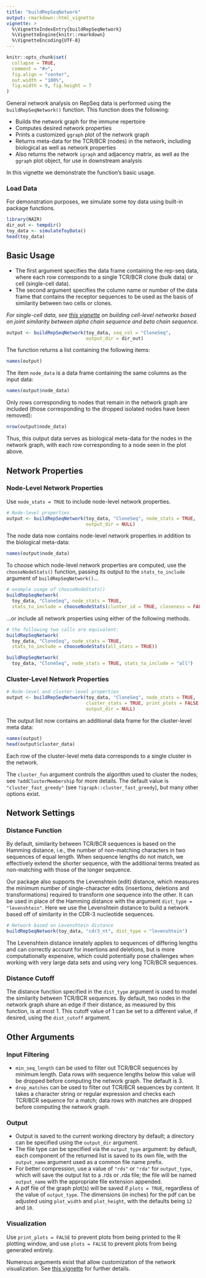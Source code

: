 ```yaml
---
title: "buildRepSeqNetwork"
output: rmarkdown::html_vignette
vignette: >
  %\VignetteIndexEntry{buildRepSeqNetwork}
  %\VignetteEngine{knitr::rmarkdown}
  %\VignetteEncoding{UTF-8}
---
```


```r
knitr::opts_chunk$set(
  collapse = TRUE,
  comment = "#>",
  fig.align = "center", 
  out.width = "100%",
  fig.width = 9, fig.height = 7
)
```


General network analysis on RepSeq data is performed using the `buildRepSeqNetwork()` function. This function does the following:

* Builds the network graph for the immune repertoire
* Computes desired network properties
* Prints a customized `ggraph` plot of the network graph
* Returns meta-data for the TCR/BCR (nodes) in the network, including biological as well as network properties
* Also returns the network `igraph` and adjacency matrix, as well as the `ggraph` plot object, for use in downstream analysis

In this vignette we demonstrate the function's basic usage.

### Load Data

For demonstration purposes, we simulate some toy data using built-in package functions.

```r
library(NAIR)
dir_out <- tempdir()
toy_data <- simulateToyData()
head(toy_data)
```


## Basic Usage

* The first argument specifies the data frame containing the rep-seq data, where each row corresponds to a single TCR/BCR clone (bulk data) or cell (single-cell data).
* The second argument specifies the column name or number of the data frame that contains the receptor sequences to be used as the basis of similarity between two cells or clones.

*For single-cell data, see [this vignette](dual_chain.html) on building cell-level networks based on joint similarity between alpha chain sequence and beta chain sequence.*

```r
output <- buildRepSeqNetwork(toy_data, seq_col = "CloneSeq", 
                             output_dir = dir_out)
```


The function returns a list containing the following items:
```r
names(output)
```

The item `node_data` is a data frame containing the same columns as the input data:

```r
names(output$node_data)
```

Only rows corresponding to nodes that remain in the network graph are included (those corresponding to the dropped isolated nodes have been removed):
```r
nrow(output$node_data)
```

Thus, this output data serves as biological meta-data for the nodes in the network graph, with each row corresponding to a node seen in the plot above.




## Network Properties


### Node-Level Network Properties

Use `node_stats = TRUE` to include node-level network properties. 

```r
# Node-level properties
output <- buildRepSeqNetwork(toy_data, "CloneSeq", node_stats = TRUE, 
                             output_dir = NULL)
```

The node data now contains node-level network properties in addition to the biological meta-data:
```r
names(output$node_data)
```


To choose which node-level network properties are computed, use the `chooseNodeStats()` function, passing its output to the `stats_to_include` argument of `buildRepSeqNetwork()`...

```r
# example usage of chooseNodeStats()
buildRepSeqNetwork(
  toy_data, "CloneSeq", node_stats = TRUE,
  stats_to_include = chooseNodeStats(cluster_id = TRUE, closeness = FALSE))
```

...or include all network properties using either of the following methods.

```r
# the following two calls are equivalent:
buildRepSeqNetwork(
  toy_data, "CloneSeq", node_stats = TRUE, 
  stats_to_include = chooseNodeStats(all_stats = TRUE))

buildRepSeqNetwork(
  toy_data, "CloneSeq", node_stats = TRUE, stats_to_include = "all")
```


### Cluster-Level Network Properties

```r
# Node-level and cluster-level properties
output <- buildRepSeqNetwork(toy_data, "CloneSeq", node_stats = TRUE, 
                             cluster_stats = TRUE, print_plots = FALSE,
                             output_dir = NULL)
```

The output list now contains an additional data frame for the cluster-level meta data:

```r
names(output)
head(output$cluster_data)
```

Each row of the cluster-level meta data corresponds to a single cluster in the network.

The `cluster_fun` argument controls the algorithm used to cluster the nodes; see `?addClusterMembership` for more details. The default value is `"cluster_fast_greedy"` (see `?igraph::cluster_fast_greedy`), but many other options exist.


## Network Settings

### Distance Function

By default, similarity between TCR/BCR sequences is based on the Hamming distance, i.e., the number of non-matching characters in two sequences of equal length. When sequence lengths do not match, we effectively extend the shorter sequence, with the additional terms treated as non-matching with those of the longer sequence.

Our package also supports the Levenshtein (edit) distance, which measures the minimum number of single-character edits (insertions, deletions and transformations) required to transform one sequence into the other. It can be used in place of the Hamming distance with the argument `dist_type = "levenshtein"`. Here we use the Levenshtein distance to build a network based off of similarity in the CDR-3 nucleotide sequences.

```r
# Network based on Levenshtein distance
buildRepSeqNetwork(toy_data, "cdr3_nt", dist_type = "levenshtein")
```

The Levenshtein distance innately applies to sequences of differing lengths and can correctly account for insertions and deletions, but is more computationally expensive, which could potentially pose challenges when working with very large data sets and using very long TCR/BCR sequences.


### Distance Cutoff

The distance function specified in the `dist_type` argument is used to model the similarity between TCR/BCR sequences. By default, two nodes in the network graph share an edge if their distance, as measured by this function, is at most 1. This cutoff value of 1 can be set to a different value, if desired, using the `dist_cutoff` argument.




## Other Arguments

### Input Filtering

* `min_seq_length` can be used to filter out TCR/BCR sequences by minimum length. Data rows with sequence lengths below this value will be dropped before computing the network graph. The default is 3.
* `drop_matches` can be used to filter out TCR/BCR sequences by content. It takes a character string or regular expression and checks each TCR/BCR sequence for a match; data rows with matches are dropped before computing the network graph. 

### Output 

* Output is saved to the current working directory by default; a directory can be specified using the `output_dir` argument. 
* The file type can be specified via the `output_type` argument: by default, each component of the returned list is saved to its own file, with the `output_name` argument used as a common file name prefix.
* For better compression, use a value of `"rds"` or `"rda"` for `output_type`, which will save the output list to a .rds or .rda file; the file will be named `output_name` with the appropriate file extension appended. 
* A pdf file of the graph plot(s) will be saved if `plots = TRUE`, regardless of the value of `output_type`. The dimensions (in inches) for the pdf can be adjusted using `plot_width` and `plot_height`, with the defaults being `12` and `10`.



### Visualization

Use  `print_plots = FALSE` to prevent plots from being printed to the R plotting window, and use `plots = FALSE` to prevent plots from being generated entirely. 

Numerous arguments exist that allow customization of the network visualization. See [this vignette](network_visualization.html) for further details.

